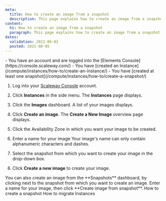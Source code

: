 ```yaml
---
meta:
  title: How to create an image from a snapshot
  description: This page explains how to create an image from a snapshot
content:
  h1: How to create an image from a snapshot
  paragraph: This page explains how to create an image from a snapshot
dates:
  validation: 2022-06-02
  posted: 2021-08-05
---
```


<Message type="requirement">
  - You have an account and are logged into the [Elements Console](https://console.scaleway.com/)
  - You have [created an Instance](/compute/instances/how-to/create-an-instance/) 
  - You have [created at least one snapshot](/compute/instances/how-to/create-a-snapshot/)
</Message>


1. Log into your [Scaleway Console](https://console.scaleway.com/) account. 
2. Click **Instances** in the side menu. The **Instances** page displays. 
    <Lightbox src="scaleway_instances_overview.webp" alt="" />
3. Click the **Images** dashboard. A list of your images displays. 
    <Lightbox src="scaleway_list_images.webp" alt="" />
4. Click **Create an image**. The **Create a New Image** overview page displays. 
    <Lightbox src="scaleway_create_an_image.webp" alt="" />
5. Click the Availability Zone in which you want your image to be created. 
6. Enter a name for your image 
    <Message type="note">
    Your image's name can only contain alphanumeric characters and dashes.

    </Message>
     
7. Select the snapshot from which you want to create your image in the drop-down box. 
8. Click **Create a new image** to create your image. 
    <Lightbox src="scaleway_last_button.webp" alt="" />


<Message type="tip">
You can also create an image from the **Snapshots** dashboard, by clicking <Icon name="more"/> next to the snapshot from which you want to create an image. Enter a name for your image, then click **Create image from snapshot**. 

<Lightbox src="scaleway_createimg_snapshot.webp" alt="" />
</Message>




<Navigation title="See Also">
  <PreviousButton to="/compute/instances/how-to/create-a-snapshot/">How to create a snapshot</PreviousButton>
  <NextButton to="/compute/instances/how-to/migrate-instances/">How to migrate Instances</NextButton>
</Navigation>




